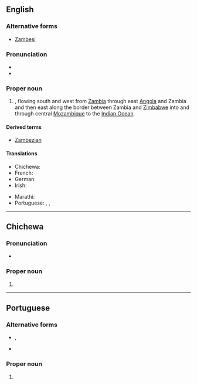 {{also|Zambézi}}
==English==
{{wikipedia}}

===Alternative forms===
* [[Zambesi]]

===Pronunciation===
* {{IPA|en|/zæmˈbeɪzi/|/zæmˈbiːzi/}}
* {{rhymes|en|eɪzi|iːzi}}

===Proper noun===
{{en-proper noun}}

# {{place|en|river|r/Southern Africa}}, flowing south and west from [[Zambia]] through east [[Angola]] and Zambia and then east along the border between Zambia and [[Zimbabwe]] into and through central [[Mozambique]] to the [[Indian Ocean]].

====Derived terms====
* [[Zambezian]]

====Translations====
{{trans-top|African river}}
* Chichewa: {{t|ny|Zambezi}}
* French: {{t+|fr|Zambèze|m}}
* German: {{t|de|Sambesi|m}}
* Irish: {{t|ga|an tSaimbéis|f}}
{{trans-mid}}
* Marathi: {{t|mr|जाम्बेजी|f|tr=j̈āmbej̈ī|sc=Deva}}
* Portuguese: {{t|pt|Zambezi|m}}, {{t|pt|Zambézi|m}}, {{t|pt|Zambeze|m}}
{{trans-bottom}}

----

==Chichewa==

===Pronunciation===
* {{ny-IPA}}

===Proper noun===
{{ny-proper noun|Zambezi}}

# {{place|ny|river|c/Africa|t1=Zambezi}}

----

==Portuguese==

===Alternative forms===
* {{l|pt|Zambézi}}, {{l|pt|Zambeze}}
* {{l|pt|Zambese}} {{qualifier|obsolete}}

===Proper noun===
{{pt-proper noun|m}}

# {{place|pt|river|in southern|continent/Africa|t1=Zambezi}}